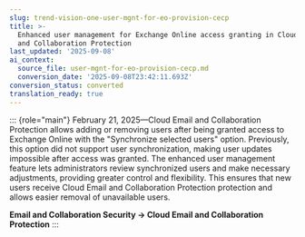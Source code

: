 ```yaml
---
slug: trend-vision-one-user-mgnt-for-eo-provision-cecp
title: >-
  Enhanced user management for Exchange Online access granting in Cloud Email
  and Collaboration Protection
last_updated: '2025-09-08'
ai_context:
  source_file: user-mgnt-for-eo-provision-cecp.md
  conversion_date: '2025-09-08T23:42:11.693Z'
conversion_status: converted
translation_ready: true
---
```


::: {role="main"}
February 21, 2025—Cloud Email and Collaboration Protection allows adding or removing users after being granted access to Exchange Online with the "Synchronize selected users" option. Previously, this option did not support user synchronization, making user updates impossible after access was granted. The enhanced user management feature lets administrators review synchronized users and make necessary adjustments, providing greater control and flexibility. This ensures that new users receive Cloud Email and Collaboration Protection protection and allows easier removal of unavailable users.

**Email and Collaboration Security → Cloud Email and Collaboration Protection**
:::
